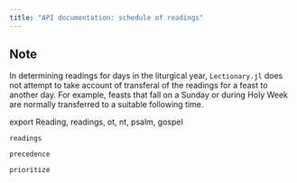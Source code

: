 ```yaml
---
title: "API documentation: schedule of readings"
---
```


:::{.callout-note}
## Note
In determining readings for days in the liturgical year,
`Lectionary.jl` does not attempt to take account of transferal of the readings for a feast to another day. For example, feasts that fall on a Sunday or during Holy Week are normally transferred to a suitable following time.
:::



export Reading, readings, ot, nt, psalm, gospel




`readings`

`precedence`

`prioritize`